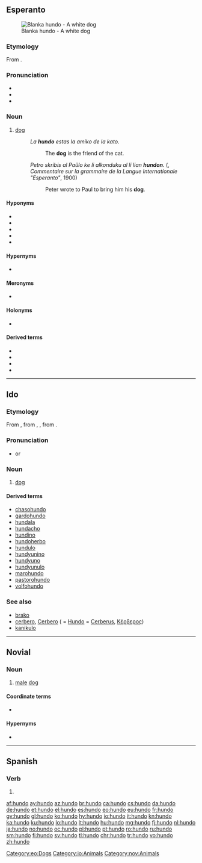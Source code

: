 ==Esperanto==
{{wikipedia|lang=eo}}
[[File:2008-07-11 White German Shepherd pup chilling at the Coker Arboretum.jpg|thumb|Blanka hundo - A white dog]]

===Etymology===
From {{der|eo|de|Hund}}.

===Pronunciation===
* {{IPA|lang=eo|/ˈhundo/}}
* {{audio|Eo-hundo.ogg|Audio|lang=eo}}
* {{hyphenation|hun|do|lang=eo}}

===Noun===
{{eo-head}}

# [[dog]]
#: ''La '''hundo''' estas la amiko de la kato''.
#:: The '''dog''' is the friend of the cat.
#: ''Petro skribis al Paŭlo ke li alkonduku al li lian '''hundon'''.'' ({{w|lang=fr|Louis de Beaufront}}, ''Commentaire sur la grammaire de la Langue Internationale "Esperanto"'', 1900)
#:: Peter wrote to Paul to bring him his '''dog'''.

====Hyponyms====
* {{l|eo|ĉenhundo|gloss=[[guard]] dog}}
* {{l|eo|hundaĉo|gloss=an ugly dog, a [[cur]]}}
* {{l|eo|hundido|gloss=a [[puppy]]}}
* {{l|eo|hundino|gloss=a female dog, a [[bitch]]}}
* {{l|eo|virhundo|gloss=a male dog}}

====Hypernyms====
* {{l|eo|kaniso|gloss=member of the Canis genus}}

====Meronyms====
* {{l|eo|hundaĵo|gloss=dog [[meat]]}}

====Holonyms====
* {{l|eo|hundaro|gloss=a [[pack]] of dogs}}

====Derived terms====
* {{l|eo|hunda|gloss=[[canine]]}}
* {{l|eo|hundejo|gloss=a [[kennel]]}}
* {{l|eo|hundosledo|gloss=a [[dogsled]]}}
* {{l|eo|hundujo|gloss=a [[doghouse]]}}

[[Category:eo:Dogs]]
{{eo GCSE|3}}
{{eo BRO|4}}
{{Universala Vortaro}}

----

==Ido==

===Etymology===
From {{der|io|eo|hundo}}, from {{der|io|en|hound}}, {{der|io|de|Hund}}, from {{der|io|gem-pro|*hundaz}}.

===Pronunciation===
* {{IPA|/ˈhun.dɔ/|lang=io}} or {{IPA|/ˈhun.do/|lang=io}}

===Noun===
{{io-noun|hund}}

# [[dog]] {{qualifier|male or female}}

====Derived terms====
* [[chasohundo]]
* [[gardohundo]]
* [[hundala]]
* [[hundacho]]
* [[hundino]]
* [[hundoherbo]]
* [[hundulo]]
* [[hundyunino]]
* [[hundyuno]]
* [[hundyunulo]]
* [[marohundo]]
* [[pastorohundo]]
* [[volfohundo]]

===See also===
* [[brako]]
* [[cerbero]], [[Cerbero]] ( = [[Hundo]] = [[Cerberus]], [[Κέρβερος]])
* [[kanikulo]]

[[Category:io:Animals]]

----

==Novial==

===Noun===
{{nov-noun}}

# [[male]] [[dog]]

====Coordinate terms====
* {{l|nov|hunda|gloss=female dog, [[bitch]]}}

====Hypernyms====
* {{l|nov|hunde|gloss=dog}}

[[Category:nov:Animals]]

----

==Spanish==

===Verb===
{{head|es|verb form}}

# {{es-verb form of|ending=ir|mood=indicative|tense=present|pers=1|number=singular|hundir}}

[[af:hundo]]
[[ay:hundo]]
[[az:hundo]]
[[br:hundo]]
[[ca:hundo]]
[[cs:hundo]]
[[da:hundo]]
[[de:hundo]]
[[et:hundo]]
[[el:hundo]]
[[es:hundo]]
[[eo:hundo]]
[[eu:hundo]]
[[fr:hundo]]
[[gv:hundo]]
[[gl:hundo]]
[[ko:hundo]]
[[hy:hundo]]
[[io:hundo]]
[[it:hundo]]
[[kn:hundo]]
[[ka:hundo]]
[[ku:hundo]]
[[lo:hundo]]
[[lt:hundo]]
[[hu:hundo]]
[[mg:hundo]]
[[fj:hundo]]
[[nl:hundo]]
[[ja:hundo]]
[[no:hundo]]
[[oc:hundo]]
[[pl:hundo]]
[[pt:hundo]]
[[ro:hundo]]
[[ru:hundo]]
[[sm:hundo]]
[[fi:hundo]]
[[sv:hundo]]
[[tl:hundo]]
[[chr:hundo]]
[[tr:hundo]]
[[vo:hundo]]
[[zh:hundo]]